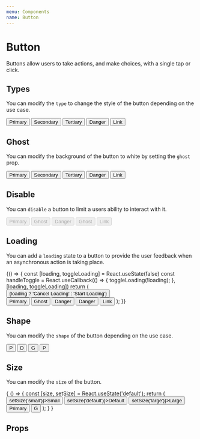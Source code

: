 ```yaml
---
menu: Components
name: Button
---
```





# Button
Buttons allow users to take actions, and make choices, with a single tap or click.

## Types

You can modify the `type` to change the style of the button depending on the use case.

<Playground>
  <ThemeContainer>
    <Container>
      <Button type="primary">Primary</Button>
      <Spacer />
      <Button type="secondary">Secondary</Button>
      <Spacer />
      <Button type="tertiary">Tertiary</Button>
      <Spacer />
      <Button type="danger">Danger</Button>
      <Spacer />
      <Button type="link">Link</Button>
    </Container>
  </ThemeContainer>
</Playground>

## Ghost

You can modify the background of the button to white by setting the `ghost` prop.

<Playground>
  <ThemeContainer>
    <Container>
      <Button type="primary" ghost>
        Primary
      </Button>
      <Spacer />
      <Button type="secondary" ghost>
        Secondary
      </Button>
      <Spacer />
      <Button type="tertiary" ghost>
        Tertiary
      </Button>
      <Spacer />
      <Button type="danger" ghost>
        Danger
      </Button>
      <Spacer />
      <Button type="link" ghost>
        Link
      </Button>
    </Container>
  </ThemeContainer>
</Playground>

## Disable

You can `disable` a button to limit a users ability to interact with it.

<Playground>
  <ThemeContainer>
    <Container>
      <Button type="primary" disabled>
        Primary
      </Button>
      <Spacer />
      <Button type="primary" ghost disabled>
        Ghost
      </Button>
      <Spacer />
      <Button type="danger" disabled>
        Danger
      </Button>
      <Spacer />
      <Button type="danger" ghost disabled>
        Ghost
      </Button>
      <Spacer />
      <Button type="link" disabled>
        Link
      </Button>
    </Container>
  </ThemeContainer>
</Playground>

## Loading

You can add a `loading` state to a button to provide the user feedback when an asynchronous action is taking place.

<Playground>
  {() => {
    const [loading, toggleLoading] = React.useState(false)
    const handleToggle = React.useCallback(() => {
    toggleLoading(!loading);
  }, [loading, toggleLoading])
    return (
      <ThemeContainer>
        <div style={{ marginBottom: '15px' }}>
          <Button onClick={handleToggle}>
            {loading ? 'Cancel Loading' : 'Start Loading'}
          </Button>
        </div>
        <Container>
          <Button type="primary" onClick={handleToggle} loading={loading}>
            Primary
          </Button>
          <Spacer />
          <Button type="primary" onClick={handleToggle} loading={loading} ghost>
            Ghost
          </Button>
          <Spacer />
          <Button type="danger" onClick={handleToggle} loading={loading}>
            Danger
          </Button>
          <Spacer />
          <Button type="danger" onClick={handleToggle} loading={loading} ghost>
            Danger
          </Button>
          <Spacer />
          <Button type="link" onClick={handleToggle} loading={loading}>
            Link
          </Button>
        </Container>
      </ThemeContainer>
  );
}}
</Playground>

## Shape

You can modify the `shape` of the button depending on the use case.

<Playground>
  <ThemeContainer>
    <Container>
      <Button shape="circle" type="primary">
        P
      </Button>
      <Spacer />
      <Button shape="circle" type="danger">
        D
      </Button>
      <Spacer />
      <Button shape="circle" type="primary" ghost>
        G
      </Button>
      <Spacer />
      <Button shape="circle" loading type="primary">
        P
      </Button>
    </Container>
  </ThemeContainer>
</Playground>

## Size

You can modify the `size` of the button.

<Playground>
  {
    () => {
    const [size, setSize] = React.useState('default');
    return (
      <ThemeContainer>
        <React.Fragment>
          <Container>
            <Button onClick={() => setSize('small')}>Small</Button>
            <Spacer />
            <Button onClick={() => setSize('default')}>Default</Button>
            <Spacer />
            <Button onClick={() => setSize('large')}>Large</Button>
          </Container>
          <Container>
            <Button size={size} type="primary">
              Primary
            </Button>
            <Spacer />
            <Button size={size} shape="circle" ghost>
              G
            </Button>
          </Container>
        </React.Fragment>
      </ThemeContainer>
    );
  }
}
</Playground>

## Props 
<Props of={Button} />

